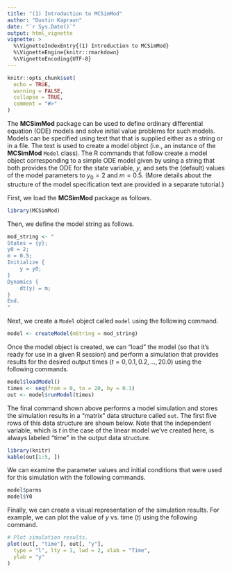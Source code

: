 ```yaml
---
title: "(1) Introduction to MCSimMod"
author: "Dustin Kapraun"
date: "`r Sys.Date()`"
output: html_vignette
vignette: >
  %\VignetteIndexEntry{(1) Introduction to MCSimMod}
  %\VignetteEngine{knitr::rmarkdown}
  %\VignetteEncoding{UTF-8}
---
```


```r
knitr::opts_chunk$set(
  echo = TRUE,
  warning = FALSE,
  collapse = TRUE,
  comment = "#>"
)
```

The **MCSimMod** package can be used to define ordinary differential equation (ODE) models and solve initial value problems for such models. Models can be specified using text that that is supplied either as a string or in a file. The text is used to create a model object (i.e., an instance of the **MCSimMod** `Model` class). The R commands that follow create a model object corresponding to a simple ODE model given by
\begin{align}
  \frac{\textrm{d}}{\textrm{d}t}y(t) &= m, \\
  y(0) &= y_0,
\end{align}
using a string that both provides the ODE for the state variable, $y$, and sets the (default) values of the model parameters to $y_0 = 2$ and $m = 0.5$. (More details about the structure of the model specification text are provided in a separate tutorial.)

First, we load the **MCSimMod** package as follows.
```r
library(MCSimMod)
```

Then, we define the model string as follows.
```r
mod_string <- "
States = {y};
y0 = 2;
m = 0.5;
Initialize {
    y = y0;
}
Dynamics {
    dt(y) = m;
}
End.
"
```
Next, we create a `Model` object called `model` using the following command.
```r
model <- createModel(mString = mod_string)
```

Once the model object is created, we can "load" the model (so that it's ready for use in a given R session) and perform a simulation that provides results for the desired output times ($t = 0, 0.1, 0.2, \ldots, 20.0$) using the following commands.
```r
model$loadModel()
times <- seq(from = 0, to = 20, by = 0.1)
out <- model$runModel(times)
```

The final command shown above performs a model simulation and stores the simulation results in a "matrix" data structure called `out`. The first five rows of this data structure are shown below. Note that the independent variable, which is $t$ in the case of the linear model we've created here, is always labeled "time" in the output data structure.
```r
library(knitr)
kable(out[1:5, ])
```

We can examine the parameter values and initial conditions that were used for this simulation with the following commands.
```r
model$parms
model$Y0
```

Finally, we can create a visual representation of the simulation results. For example, we can plot the value of $y$ vs. time ($t$) using the following command.
```r
# Plot simulation results.
plot(out[, "time"], out[, "y"],
  type = "l", lty = 1, lwd = 2, xlab = "Time",
  ylab = "y"
)
```
